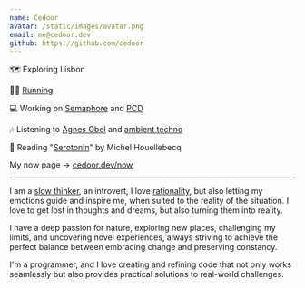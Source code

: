 ```yaml
---
name: Cedoor
avatar: /static/images/avatar.png
email: me@cedoor.dev
github: https://github.com/cedoor
---
```


🗺️ Exploring Lisbon

🏃‍♂️ [Running](https://garmin.cedoor.dev)

💻 Working on [Semaphore](https://github.com/semaphore-protocol) and [PCD](https://github.com/proofcarryingdata)

🎶 Listening to [Agnes Obel](https://en.wikipedia.org/wiki/Agnes_Obel) and [ambient techno](https://open.spotify.com/playlist/3atzTOP8hZDpN0qqebHGvX?si=e8e53c3d5f9740a8)

📖 Reading "[Serotonin](https://en.wikipedia.org/wiki/Serotonin_(novel))" by Michel Houellebecq

My now page -> [cedoor.dev/now](/now)

---

I am a [slow thinker](https://sive.rs/slow), an introvert, I love [rationality](https://www.lesswrong.com/tag/rationality), but also letting my emotions guide and inspire me, when suited to the reality of the situation. I love to get lost in thoughts and dreams, but also turning them into reality.

I have a deep passion for nature, exploring new places, challenging my limits, and uncovering novel experiences, always striving to achieve the perfect balance between embracing change and preserving constancy.

I'm a programmer, and I love creating and refining code that not only works seamlessly but also provides practical solutions to real-world challenges.

